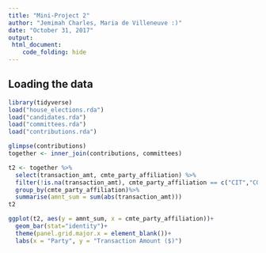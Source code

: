 ```yaml
---
title: "Mini-Project 2"
author: "Jemimah Charles, Maria de Villeneuve :)"
date: "October 31, 2017"
output: 
 html_document:
    code_folding: hide
---
```

## Loading the data

```r
library(tidyverse)
load("house_elections.rda")
load("candidates.rda")
load("committees.rda")
load("contributions.rda")

glimpse(contributions)
together <- inner_join(contributions, committees)

t2 <- together %>%
  select(transaction_amt, cmte_party_affiliation) %>%
  filter(!is.na(transaction_amt), cmte_party_affiliation == c("CIT","CON","DEM","GRN","IND","NNE","REP"))%>%
  group_by(cmte_party_affiliation)%>%
  summarise(amnt_sum = sum(abs(transaction_amt)))
t2

ggplot(t2, aes(y = amnt_sum, x = cmte_party_affiliation))+
  geom_bar(stat="identity")+
  theme(panel.grid.major.x = element_blank())+
  labs(x = "Party", y = "Transaction Amount ($)")
```

